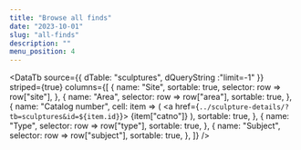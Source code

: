 ```yaml
---
title: "Browse all finds"
date: "2023-10-01"
slug: "all-finds"
description: ""
menu_position: 4
---
```



<DataTb
  source={{
    dTable: "sculptures",
    dQueryString :"limit=-1"
  }}
  striped={true}
  columns={[
  {
    name: "Site",
    sortable: true,
    selector: row => row["site"],
  },
  {
    name: "Area",
    selector: row => row["area"],
    sortable: true,
  },
  {
    name: "Catalog number",
    cell: item => (
          <a href={`../sculpture-details/?tb=sculptures&id=${item.id}`}>
            {item["catno"]} 
          </a>
        ),
    sortable: true,
  },
  {
    name: "Type",
    selector: row => row["type"],
    sortable: true,
  },
  {
    name: "Subject",
    selector: row => row["subject"],
    sortable: true,
  },
]}
/>